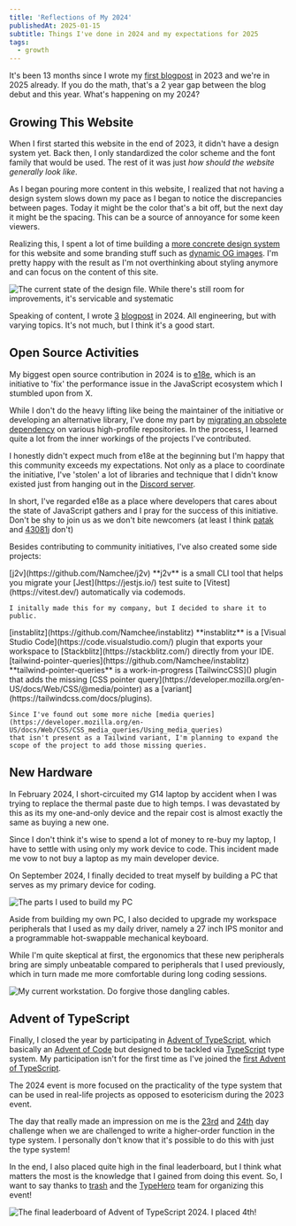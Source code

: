 ```yaml
---
title: 'Reflections of My 2024'
publishedAt: 2025-01-15
subtitle: Things I've done in 2024 and my expectations for 2025
tags:
  - growth
---
```





It's been 13 months since I wrote my [first blogpost](https://www.namchee.dev/posts/hello-world/) in 2023 and we're in 2025 already.
If you do the math, that's a 2 year gap between the blog debut and this year. What's happening on my 2024?

## Growing This Website

When I first started this website in the end of 2023, it didn't have a design system yet. Back then, I only standardized the color scheme and the font family that would be used.
The rest of it was just *how should the website generally look like*.

As I began pouring more content in this website, I realized that not having a design system slows down my pace as I began to notice the discrepancies between pages.
Today it might be the color that's a bit off, but the next day it might be the spacing. This can be a source of annoyance for some keen viewers.

Realizing this, I spent a lot of time building a [more concrete design system](https://github.com/Namchee/site/pull/56) for this website and some branding stuff
such as [dynamic OG images](https://github.com/Namchee/site/pull/38). I'm pretty happy with the result as I'm not overthinking about styling anymore and can focus on the content of this site.

![The current state of the design file. While there's still room for improvements, it's servicable and systematic](https://res.cloudinary.com/namchee/image/upload/v1736691416/posts/reflections-on-my-2024/design-file.png)

Speaking of content, I wrote [3](https://www.namchee.dev/posts/embracing-code-coverage-effectively/) [blog](https://www.namchee.dev/posts/utilpocalypse/)[post](https://www.namchee.dev/posts/upgrading-astro-code-snippets/) in 2024.
All engineering, but with varying topics. It's not much, but I think it's a good start.

## Open Source Activities

My biggest open source contribution in 2024 is to [e18e](https://e18e.dev/), which is an initiative to 'fix' the performance issue in the JavaScript ecosystem which I stumbled upon from X.

<Tweet id="1806684617740587331" />

While I don't do the heavy lifting like being the maintainer of the initiative or developing an alternative library, I've done my part by
[migrating an obsolete dependency](https://e18e.dev/blog/october-contributions-showcase.html#strip-ansi) on various high-profile repositories.
In the process, I learned quite a lot from the inner workings of the projects I've contributed.

I honestly didn't expect much from e18e at the beginning but I'm happy that this community exceeds my expectations. Not only as a place to coordinate the initiative,
I've 'stolen' a lot of libraries and technique that I didn't know existed just from hanging out in the [Discord server](https://chat.e18e.dev/).

In short, I've regarded e18e as a place where developers that cares about the state of JavaScript gathers and I pray for the success of this initiative.
Don't be shy to join us as we don't bite newcomers (at least I think [patak](https://patak.dev/) and [43081j](https://43081j.com/) don't)

Besides contributing to community initiatives, I've also created some side projects:

<DescriptionList>
  <DescriptionTerm>
    [j2v](https://github.com/Namchee/j2v)
  </DescriptionTerm>
  <DescriptionItem>
    **j2v** is a small CLI tool that helps you migrate your [Jest](https://jestjs.io/) test suite
    to [Vitest](https://vitest.dev/) automatically via codemods.

    I initally made this for my company, but I decided to share it to public.
  </DescriptionItem>

  <DescriptionTerm>
    [instablitz](https://github.com/Namchee/instablitz)
  </DescriptionTerm>
  <DescriptionItem>
    **instablitz** is a [Visual Studio Code](https://code.visualstudio.com/) plugin that exports your workspace
    to [Stackblitz](https://stackblitz.com/) directly from your IDE.
  </DescriptionItem>
  <DescriptionTerm>
    [tailwind-pointer-queries](https://github.com/Namchee/instablitz)
  </DescriptionTerm>
  <DescriptionItem>
    **tailwind-pointer-queries** is a work-in-progress [TailwincCSS]() plugin that adds the missing
    [CSS pointer query](https://developer.mozilla.org/en-US/docs/Web/CSS/@media/pointer) as a [variant](https://tailwindcss.com/docs/plugins).

    Since I've found out some more niche [media queries](https://developer.mozilla.org/en-US/docs/Web/CSS/CSS_media_queries/Using_media_queries)
    that isn't present as a Tailwind variant, I'm planning to expand the scope of the project to add those missing queries.
  </DescriptionItem>
</DescriptionList>

## New Hardware

In February 2024, I short-circuited my G14 laptop by accident when I was trying to replace the thermal paste due to high temps.
I was devastated by this as its my one-and-only device and the repair cost is almost exactly the same as buying a new one.

Since I don't think it's wise to spend a lot of money to re-buy my laptop, I have to settle with
using only my work device to code. This incident made me vow to not buy a laptop as my main developer device.

On September 2024, I finally decided to treat myself by building a PC that serves as my primary device for coding.

![The parts I used to build my PC](https://res.cloudinary.com/namchee/image/upload/q_auto,w_1024/v1736767488/posts/reflections-on-my-2024/pc-parts)

Aside from building my own PC, I also decided to upgrade my workspace peripherals that I used as my daily driver, namely a 27 inch IPS monitor and
a programmable hot-swappable mechanical keyboard.

While I'm quite skeptical at first, the ergonomics that these new peripherals bring are simply unbeatable compared
to peripherals that I used previously, which in turn made me more comfortable during long coding sessions.

![My current workstation. Do forgive those dangling cables.](https://res.cloudinary.com/namchee/image/upload/v1736776657/posts/reflections-on-my-2024/my-workstation)

## Advent of TypeScript

Finally, I closed the year by participating in [Advent of TypeScript](https://www.adventofts.com/events/2024), which basically an [Advent of Code](https://en.wikipedia.org/wiki/Advent_of_Code)
but designed to be tackled via [TypeScript](https://www.typescriptlang.org/) type system. My participation isn't for the first time as I've joined the [first Advent of TypeScript](https://www.adventofts.com/events/2023).

The 2024 event is more focused on the practicality of the type system that can be used in real-life projects as opposed to esotericism during the 2023 event.

The day that really made an impression on me is the [23rd](https://www.adventofts.com/events/2024/23) and [24th](https://www.adventofts.com/events/2024/24) day challenge when
we are challenged to write a higher-order function in the type system. I personally don't know that it's possible to do this with just the type system!

In the end, I also placed quite high in the final leaderboard, but I think what matters the most is the knowledge that I gained from doing this event. So, I want to say
thanks to [trash](https://x.com/trashh_dev) and the [TypeHero](https://typehero.dev/) team for organizing this event!

![The final leaderboard of Advent of TypeScript 2024. I placed 4th!](https://res.cloudinary.com/namchee/image/upload/v1736778107/posts/reflections-on-my-2024/aots-leaderboard)
